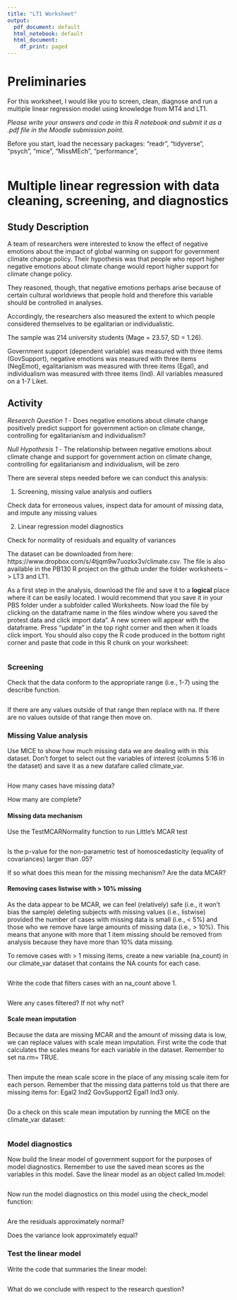 ```yaml
---
title: "LT1 Worksheet"
output:
  pdf_document: default
  html_notebook: default
  html_document:
    df_print: paged
---
```


# Preliminaries

For this worksheet, I would like you to screen, clean, diagnose and run a multiple linear regression model using knowledge from MT4 and LT1. 

*Please write your answers and code in this R notebook and submit it as a .pdf file in the Moodle submission point.*

Before you start, load the necessary packages: "readr", "tidyverse", "psych", "mice", "MissMEch", "performance",

```r

```

# Multiple linear regression with data cleaning, screening, and diagnostics

## Study Description

A team of researchers were interested to know the effect of negative emotions about the impact of global warming on support for government climate change policy. Their hypothesis was that people who report higher negative emotions about climate change would report higher support for climate change policy. 

They reasoned, though, that negative emotions perhaps arise because of certain cultural worldviews that people hold and therefore this variable should be controlled in analyses. 

Accordingly, the researchers also measured the extent to which people considered themselves to be egalitarian or individualistic.

The sample was 214 university students (Mage = 23.57, SD = 1.26).

Government support (dependent variable) was measured with three items (GovSupport), negative emotions was measured with three items (NegEmot), egalitarianism was measured with three items (Egal), and individualism was measured with three items (Ind). All variables measured on a 1-7 Liket.

## Activity

*Research Question 1* - Does negative emotions about climate change positively predict support for government action on climate change, controlling for egalitarianism and individualism?

*Null Hypothesis 1* - The relationship between negative emotions about climate change and support for government action on climate change, controlling for egalitarianism and individualism, will be zero

There are several steps needed before we can conduct this analysis:

1. Screening, missing value analysis and outliers

Check data for erroneous values, inspect data for amount of missing data, and impute any missing values

2. Linear regression model diagnostics

Check for normality of residuals and equality of variances

The dataset can be downloaded from here: https://www.dropbox.com/s/4tjqm9w7uozkx3v/climate.csv. The file is also available in the PB130 R project on the github under the folder worksheets --> LT3 and LT1.

As a first step in the analysis, download the file and save it to a **logical** place where it can be easily located. I would recommend that you save it in your PBS folder under a subfolder called Worksheets. Now load the file by clicking on the dataframe name in the files window where you saved the protest data and click import data". A new screen will appear with the dataframe. Press "update" in the top right corner and then when it loads click import. You should also copy the R code produced in the bottom right corner and paste that code in this R chunk on your worksheet:


```r

```

### Screening

Check that the data conform to the appropriate range (i.e., 1-7) using the describe function.

```r

```

If there are any values outside of that range then replace with na. If there are no values outside of that range then move on.

### Missing Value analysis

Use MICE to show how much missing data we are dealing with in this dataset. Don't forget to select out the variables of interest (columns 5:16 in the dataset) and save it as a new datafare called climate_var.

```r

```

How many cases have missing data?

How many are complete?

#### Missing data mechanism

Use the TestMCARNormality function to run Little's MCAR test

```r

```

Is the p-value for the non-parametric test of homoscedasticity (equality of covariances) larger than .05?

If so what does this mean for the missing mechanism? Are the data MCAR?

#### Removing cases listwise with > 10% missing

As the data appear to be MCAR, we can feel (relatively) safe (i.e., it won’t bias the sample) deleting subjects with missing values (i.e., listwise) provided the number of cases with missing data is small (i.e., < 5%) and those who we remove have large amounts of missing data (i.e., > 10%). This means that anyone with more that 1 item missing should be removed from analysis because they have more than 10% data missing. 

To remove cases with > 1 missing items, create a new variable (na_count) in our climate_var dataset that contains the NA counts for each case.

```r

```

Write the code that filters cases with an na_count above 1.

```r

```

Were any cases filtered? If not why not?

#### Scale mean imputation

Because the data are missing MCAR and the amount of missing data is low, we can replace values with scale mean imputation. First write the code that calculates the scales means for each variable in the dataset. Remember to set na.rm= TRUE.

```r

```

Then impute the mean scale score in the place of any missing scale item for each person. Remember that the missing data patterns told us that there are missing items for: Egal2 Ind2 GovSupport2 Egal1 Ind3 only.

```r

```

Do a check on this scale mean imputation by running the MICE on the climate_var dataset:


```r

```


### Model diagnostics


Now build the linear model of government support for the purposes of model diagnostics. Remember to use the saved mean scores as the variables in this model. Save the linear model as an object called lm.model:


```r

```

Now run the model diagnostics on this model using the check_model function:

```r

```

Are the residuals approximately normal?

Does the variance look approximately equal?

### Test the linear model

Write the code that summaries the linear model:

```r

```

What do we conclude with respect to the research question?

